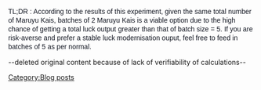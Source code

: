 <span style="color:rgb(20,24,35);font-family:helvetica,arial,sans-serif;font-size:14px;font-weight:normal;line-height:18px;">TL;DR : According to the results of this experiment, given the same total number of Maruyu Kais, batches of 2 Maruyu Kais is a viable option due to the high chance of getting a total luck output greater than that of batch size = 5. If you are risk-averse and prefer a stable luck modernisation ouput, feel free to feed in batches of 5 as per normal.</span>

--deleted original content because of lack of verifiability of calculations--
[[Category:Blog posts]]